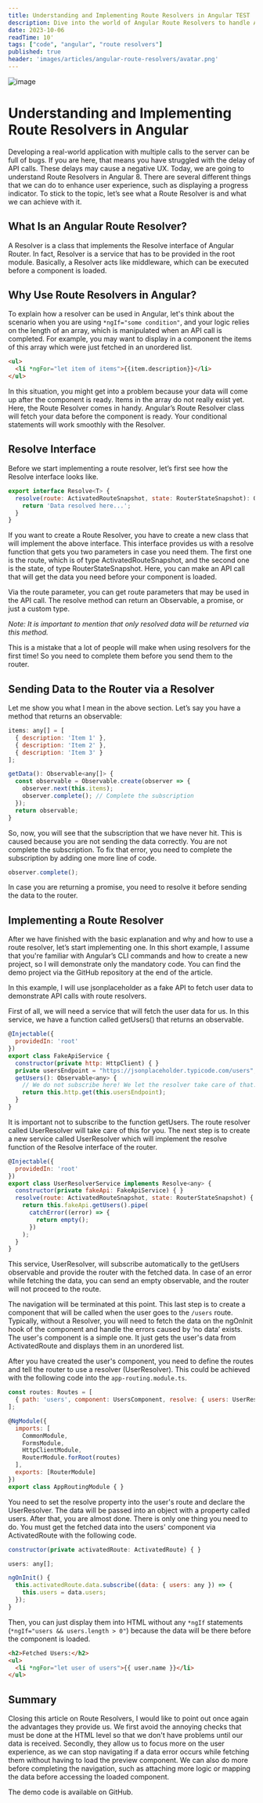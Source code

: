 ```yaml
---
title: Understanding and Implementing Route Resolvers in Angular TEST
description: Dive into the world of Angular Route Resolvers to handle API call delays effectively. Learn how to enhance user experience and manage data fetching before loading components.
date: 2023-10-06
readTime: 10'
tags: ["code", "angular", "route resolvers"]
published: true
header: 'images/articles/angular-route-resolvers/avatar.png'
---
```


![image](/images/articles/angular-route-resolvers/avatar.png)

# Understanding and Implementing Route Resolvers in Angular

Developing a real-world application with multiple calls to the server can be full of bugs. If you are here, that means you have struggled with the delay of API calls. These delays may cause a negative UX. Today, we are going to understand Route Resolvers in Angular 8. There are several different things that we can do to enhance user experience, such as displaying a progress indicator. To stick to the topic, let’s see what a Route Resolver is and what we can achieve with it.

## What Is an Angular Route Resolver?

A Resolver is a class that implements the Resolve interface of Angular Router. In fact, Resolver is a service that has to be provided in the root module. Basically, a Resolver acts like middleware, which can be executed before a component is loaded.

## Why Use Route Resolvers in Angular?

To explain how a resolver can be used in Angular, let's think about the scenario when you are using `*ngIf="some condition"`, and your logic relies on the length of an array, which is manipulated when an API call is completed. For example, you may want to display in a component the items of this array which were just fetched in an unordered list.

```html
<ul>
  <li *ngFor="let item of items">{{item.description}}</li>
</ul>
```

In this situation, you might get into a problem because your data will come up after the component is ready. Items in the array do not really exist yet. Here, the Route Resolver comes in handy. Angular’s Route Resolver class will fetch your data before the component is ready. Your conditional statements will work smoothly with the Resolver.

## Resolve Interface

Before we start implementing a route resolver, let’s first see how the Resolve interface looks like.

```javascript
export interface Resolve<T> {
  resolve(route: ActivatedRouteSnapshot, state: RouterStateSnapshot): Observable<T> | Promise<T> | T {
    return 'Data resolved here...';
  }
}
```

If you want to create a Route Resolver, you have to create a new class that will implement the above interface. This interface provides us with a resolve function that gets you two parameters in case you need them. The first one is the route, which is of type ActivatedRouteSnapshot, and the second one is the state, of type RouterStateSnapshot. Here, you can make an API call that will get the data you need before your component is loaded.

Via the route parameter, you can get route parameters that may be used in the API call. The resolve method can return an Observable, a promise, or just a custom type.

*Note: It is important to mention that only resolved data will be returned via this method.*

This is a mistake that a lot of people will make when using resolvers for the first time! So you need to complete them before you send them to the router.

## Sending Data to the Router via a Resolver

Let me show you what I mean in the above section. Let’s say you have a method that returns an observable:

```javascript
items: any[] = [
  { description: 'Item 1' },
  { description: 'Item 2' },
  { description: 'Item 3' }
];

getData(): Observable<any[]> {
  const observable = Observable.create(observer => {
    observer.next(this.items);
    observer.complete(); // Complete the subscription
  });
  return observable;
}
```

So, now, you will see that the subscription that we have never hit. This is caused because you are not sending the data correctly. You are not complete the subscription. To fix that error, you need to complete the subscription by adding one more line of code.

```javascript
observer.complete();
```

In case you are returning a promise, you need to resolve it before sending the data to the router.

## Implementing a Route Resolver

After we have finished with the basic explanation and why and how to use a route resolver, let’s start implementing one. In this short example, I assume that you're familiar with Angular’s CLI commands and how to create a new project, so I will demonstrate only the mandatory code. You can find the demo project via the GitHub repository at the end of the article.

In this example, I will use jsonplaceholder as a fake API to fetch user data to demonstrate API calls with route resolvers.

First of all, we will need a service that will fetch the user data for us. In this service, we have a function called getUsers() that returns an observable.

```javascript
@Injectable({
  providedIn: 'root'
})
export class FakeApiService {
  constructor(private http: HttpClient) { }
  private usersEndpoint = "https://jsonplaceholder.typicode.com/users";
  getUsers(): Observable<any> {
    // We do not subscribe here! We let the resolver take care of that...
    return this.http.get(this.usersEndpoint);
  }
}
```

It is important not to subscribe to the function getUsers. The route resolver called UserResolver will take care of this for you. The next step is to create a new service called UserResolver which will implement the resolve function of the Resolve interface of the router.

```javascript
@Injectable({
  providedIn: 'root'
})
export class UserResolverService implements Resolve<any> {
  constructor(private fakeApi: FakeApiService) { }
  resolve(route: ActivatedRouteSnapshot, state: RouterStateSnapshot) {
    return this.fakeApi.getUsers().pipe(
      catchError((error) => {
        return empty();
      })
    );
  }
}
```

This service, UserResolver, will subscribe automatically to the getUsers observable and provide the router with the fetched data. In case of an error while fetching the data, you can send an empty observable, and the router will not proceed to the route.

The navigation will be terminated at this point. This last step is to create a component that will be called when the user goes to the `/users` route. Typically, without a Resolver, you will need to fetch the data on the ngOnInit hook of the component and handle the errors caused by ‘no data’ exists. The user's component is a simple one. It just gets the user's data from ActivatedRoute and displays them in an unordered list.

After you have created the user's component, you need to define the routes and tell the router to use a resolver (UserResolver). This could be achieved with the following code into the `app-routing.module.ts`.

```javascript
const routes: Routes = [
  { path: 'users', component: UsersComponent, resolve: { users: UserResolverService } }
];

@NgModule({
  imports: [
    CommonModule,
    FormsModule,
    HttpClientModule,
    RouterModule.forRoot(routes)
  ],
  exports: [RouterModule]
})
export class AppRoutingModule { }
```

You need to set the resolve property into the user's route and declare the UserResolver. The data will be passed into an object with a property called users. After that, you are almost done. There is only one thing you need to do. You must get the fetched data into the users' component via ActivatedRoute with the following code.

```javascript
constructor(private activatedRoute: ActivatedRoute) { }

users: any[];

ngOnInit() {
  this.activatedRoute.data.subscribe((data: { users: any }) => {
    this.users = data.users;
  });
}
```

Then, you can just display them into HTML without any `*ngIf` statements (`*ngIf="users && users.length > 0"`) because the data will be there before the component is loaded.

```html
<h2>Fetched Users:</h2>
<ul>
  <li *ngFor="let user of users">{{ user.name }}</li>
</ul>
```

## Summary

Closing this article on Route Resolvers, I would like to point out once again the advantages they provide us. We first avoid the annoying checks that must be done at the HTML level so that we don't have problems until our data is received. Secondly, they allow us to focus more on the user experience, as we can stop navigating if a data error occurs while fetching them without having to load the preview component. We can also do more before completing the navigation, such as attaching more logic or mapping the data before accessing the loaded component.

The demo code is available on GitHub.